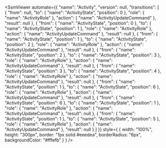 
<SsmViewer
  automate={{
    "name": "Activity",
    "version": null,
    "transitions": [
        {
            "from": null,
            "to": {
                "name": "ActivityState",
                "position": 0
            },
            "role": {
                "name": "ActivityRole"
            },
            "action": {
                "name": "ActivityUpdateCommand"
            },
            "result": null
        },
        {
            "from": {
                "name": "ActivityState",
                "position": 0
            },
            "to": {
                "name": "ActivityState",
                "position": 1
            },
            "role": {
                "name": "ActivityRole"
            },
            "action": {
                "name": "ActivityUpdateCommand"
            },
            "result": null
        },
        {
            "from": {
                "name": "ActivityState",
                "position": 1
            },
            "to": {
                "name": "ActivityState",
                "position": 2
            },
            "role": {
                "name": "ActivityRole"
            },
            "action": {
                "name": "ActivityUpdateCommand"
            },
            "result": null
        },
        {
            "from": {
                "name": "ActivityState",
                "position": 2
            },
            "to": {
                "name": "ActivityState",
                "position": 3
            },
            "role": {
                "name": "ActivityRole"
            },
            "action": {
                "name": "ActivityUpdateCommand"
            },
            "result": null
        },
        {
            "from": {
                "name": "ActivityState",
                "position": 3
            },
            "to": {
                "name": "ActivityState",
                "position": 4
            },
            "role": {
                "name": "ActivityRole"
            },
            "action": {
                "name": "ActivityUpdateCommand"
            },
            "result": null
        },
        {
            "from": {
                "name": "ActivityState",
                "position": 1
            },
            "to": {
                "name": "ActivityState",
                "position": 6
            },
            "role": {
                "name": "ActivityRole"
            },
            "action": {
                "name": "ActivityUpdateCommand"
            },
            "result": null
        },
        {
            "from": {
                "name": "ActivityState",
                "position": 6
            },
            "to": {
                "name": "ActivityState",
                "position": 1
            },
            "role": {
                "name": "ActivityRole"
            },
            "action": {
                "name": "ActivityUpdateCommand"
            },
            "result": null
        },
        {
            "from": {
                "name": "ActivityState",
                "position": 1
            },
            "to": {
                "name": "ActivityState",
                "position": 5
            },
            "role": {
                "name": "ActivityRole"
            },
            "action": {
                "name": "ActivityUpdateCommand"
            },
            "result": null
        }
    ]
}}
  style={
    {
      width: "100%",
      height: "300px",
      border: "1px solid #eeedea",
      borderRadius: "6px",
      backgroundColor: "#fffefb"
    }
  }
/>
